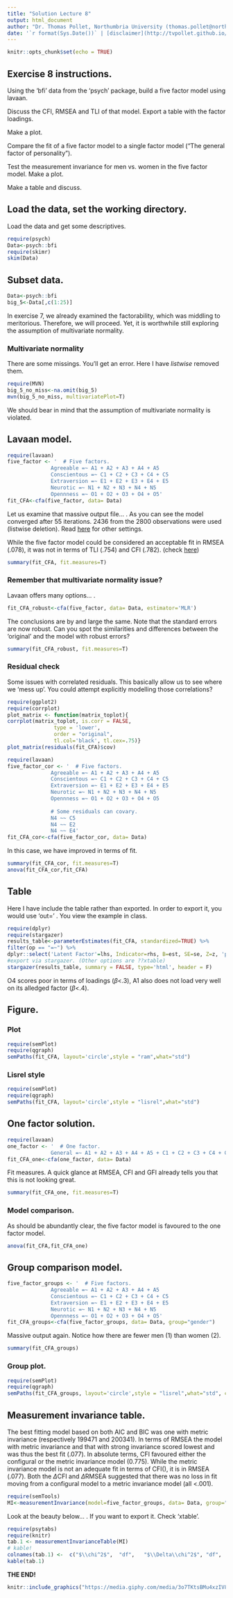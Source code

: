 ```yaml
---
title: "Solution Lecture 8"
output: html_document
author: "Dr. Thomas Pollet, Northumbria University (thomas.pollet@northumbria.ac.uk)"
date: '`r format(Sys.Date())` | [disclaimer](http://tvpollet.github.io/disclaimer)'
---
```


```r
knitr::opts_chunk$set(echo = TRUE)
```

## Exercise 8 instructions.


Using the 'bfi' data from the 'psych' package, build a five factor model using lavaan.

Discuss the CFI, RMSEA and TLI of that model. Export a table with the factor loadings.

Make a plot.

Compare the fit of a five factor model to a single factor model ("The general factor of personality").

Test the measurement invariance for men vs. women in the five factor model. Make a plot.

Make a table and discuss.


## Load the data, set the working directory.

Load the data and get some descriptives.

```r
require(psych)
Data<-psych::bfi
require(skimr)
skim(Data)
```



## Subset data.

```r
Data<-psych::bfi 
big_5<-Data[,c(1:25)]
```

In exercise 7, we already examined the factorability, which was middling to meritorious. Therefore, we will proceed. Yet, it is worthwhile still exploring the assumption of multivariate normality.

### Multivariate normality

There are some missings. You'll get an error. Here I have _listwise_ removed them.

```r
require(MVN)
big_5_no_miss<-na.omit(big_5)
mvn(big_5_no_miss, multivariatePlot=T)
```

We should bear in mind that the assumption of multivariate normality is violated.

## Lavaan model.

```r
require(lavaan)
five_factor <- '  # Five factors.
              Agreeable =~ A1 + A2 + A3 + A4 + A5 
              Conscientous =~ C1 + C2 + C3 + C4 + C5
              Extraversion =~ E1 + E2 + E3 + E4 + E5
              Neurotic =~ N1 + N2 + N3 + N4 + N5
              Opennness =~ O1 + O2 + O3 + O4 + O5'
fit_CFA<-cfa(five_factor, data= Data)
```

Let us examine that massive output file... . As you can see the model converged after 55 iterations. 2436 from the 2800 observations were used (listwise deletion). Read [here](http://lavaan.ugent.be/tutorial/est.html) for other settings.  

While the five factor model could be considered an acceptable fit in RMSEA (.078), it was not in terms of TLI (.754) and CFI (.782). (check [here](http://davidakenny.net/cm/fit.htm))

```r
summary(fit_CFA, fit.measures=T)
```

### Remember that multivariate normality issue?

Lavaan offers many options... .

```r
fit_CFA_robust<-cfa(five_factor, data= Data, estimator='MLR')
```

The conclusions are by and large the same. Note that the standard errors are now robust. Can you spot the similarities and differences between the 'original' and the model with robust errors?

```r
summary(fit_CFA_robust, fit.measures=T)
```

### Residual check

Some issues with correlated residuals. This basically allow us to see where we 'mess up'. You could attempt explicitly modelling those correlations?

```r
require(ggplot2)
require(corrplot)
plot_matrix <- function(matrix_toplot){
corrplot(matrix_toplot, is.corr = FALSE, 
               type = 'lower', 
               order = "original", 
               tl.col='black', tl.cex=.75)}
plot_matrix(residuals(fit_CFA)$cov)
```

```r
require(lavaan)
five_factor_cor <- '  # Five factors.
              Agreeable =~ A1 + A2 + A3 + A4 + A5 
              Conscientous =~ C1 + C2 + C3 + C4 + C5
              Extraversion =~ E1 + E2 + E3 + E4 + E5
              Neurotic =~ N1 + N2 + N3 + N4 + N5
              Opennness =~ O1 + O2 + O3 + O4 + O5
              
              # Some residuals can covary.
              N4 ~~ C5
              N4 ~~ E2
              N4 ~~ E4'
fit_CFA_cor<-cfa(five_factor_cor, data= Data)
```

In this case, we have improved in terms of fit.

```r
summary(fit_CFA_cor, fit.measures=T)
anova(fit_CFA_cor,fit_CFA)
```

## Table

Here I have include the table rather than exported. In order to export it, you would use 'out=' . You view the example in class.

```r
require(dplyr)
require(stargazer)
results_table<-parameterEstimates(fit_CFA, standardized=TRUE) %>% 
filter(op == "=~") %>% 
dplyr::select('Latent Factor'=lhs, Indicator=rhs, B=est, SE=se, Z=z, 'p value'=pvalue, Beta=std.all)
#export via stargazer. (Other options are ??xtable)
stargazer(results_table, summary = FALSE, type='html', header = F)
```


O4 scores poor in terms of loadings ($\beta$<.3), A1 also does not load very well on its alledged factor ($\beta$<.4).

## Figure.

### Plot

```r
require(semPlot)
require(qgraph)
semPaths(fit_CFA, layout='circle',style = "ram",what="std")
```

### Lisrel style

```r
require(semPlot)
require(qgraph)
semPaths(fit_CFA, layout='circle',style = "lisrel",what="std")
```

## One factor solution.

```r
require(lavaan)
one_factor <- '  # One factor.
              General =~ A1 + A2 + A3 + A4 + A5 + C1 + C2 + C3 + C4 + C5 + E1 + E2 + E3 + E4 + E5 + N1 + N2 + N3 + N4 + N5 + O1 + O2               + O3 + O4 + O5'
fit_CFA_one<-cfa(one_factor, data= Data)
```

Fit measures. A quick glance at RMSEA, CFI and GFI already tells you that this is not looking great.

```r
summary(fit_CFA_one, fit.measures=T)
```

### Model comparison.

As should be abundantly clear, the five factor model is favoured to the one factor model.

```r
anova(fit_CFA,fit_CFA_one)
```

## Group comparison model.


```r
five_factor_groups <- '  # Five factors.
              Agreeable =~ A1 + A2 + A3 + A4 + A5 
              Conscientous =~ C1 + C2 + C3 + C4 + C5
              Extraversion =~ E1 + E2 + E3 + E4 + E5
              Neurotic =~ N1 + N2 + N3 + N4 + N5
              Opennness =~ O1 + O2 + O3 + O4 + O5'
fit_CFA_groups<-cfa(five_factor_groups, data= Data, group="gender")
```

Massive output again. Notice how there are fewer men (1) than women (2).

```r
summary(fit_CFA_groups)
```

### Group plot.

```r
require(semPlot)
require(qgraph)
semPaths(fit_CFA_groups, layout='circle',style = "lisrel",what="std", combineGroups = F)
```

## Measurement invariance table.

The best fitting model based on both AIC and BIC was one with metric invariance (respectively 199471 and 200341). In terms of RMSEA the model with metric invariance and that with strong invariance scored lowest and was thus the best fit (.077). In absolute terms, CFI favoured either the configural or the metric invariance model (0.775). While the metric invariance model is not an adequate fit in terms of CFI(), it is in RMSEA (.077). Both the $\Delta$CFI and $\Delta$RMSEA suggested that there was no loss in fit moving from a configural model to a metric invariance model (all <.001).

```r
require(semTools)
MI<-measurementInvariance(model=five_factor_groups, data= Data, group="gender")
```

Look at the beauty below... . If you want to export it. Check 'xtable'.

```r
require(psytabs)
require(knitr)
tab.1 <- measurementInvarianceTable(MI)
# kable!
colnames(tab.1) <-  c("$\\chi^2$",	"df",	"$\\Delta\\chi^2$", "df",	"p", "CFI",	"$\\Delta$CFI", "RMSEA", "$\\Delta$RMSEA", "BIC", "$\\Delta$BIC")
kable(tab.1)
```


**THE END!**


```r
knitr::include_graphics("https://media.giphy.com/media/3o7TKtsBMu4xzIV808/giphy.gif")
```
